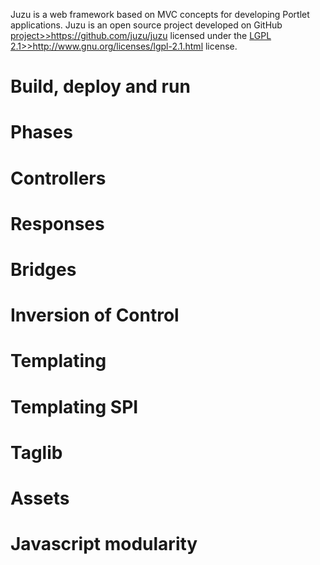 
Juzu is a web framework based on MVC concepts for developing Portlet applications. Juzu is an
open source project developed on GitHub [[project>>https://github.com/juzu/juzu]] licensed under the
[[LGPL 2.1>>http://www.gnu.org/licenses/lgpl-2.1.html]] license.

= Build, deploy and run {{anchor id=builddeployrun /}} =

{{include document=builddeployrun.wiki/}}

= Phases {{anchor id=phases /}} =

{{include document=phases.wiki/}}

= Controllers {{anchor id=controllers /}} =

{{include document=controllers.wiki/}}

= Responses {{anchor id=responses /}} =

{{include document=responses.wiki/}}

= Bridges =

{{include document=bridges.wiki/}}

= Inversion of Control {{anchor id=ioc /}} =

{{include document=ioc.wiki/}}

= Templating {{anchor id=templating /}} =

{{include document=templating.wiki/}}

= Templating SPI {{anchor id=templatespi /}} =

{{include document=templatespi.wiki/}}

= Taglib {{anchor id=taglib /}} =

{{include document=taglib.wiki/}}

= Assets {{anchor id=assets /}} =

{{include document=assets.wiki/}}

= Javascript modularity {{anchor id=amd /}} =

{{include document=amd.wiki/}}
